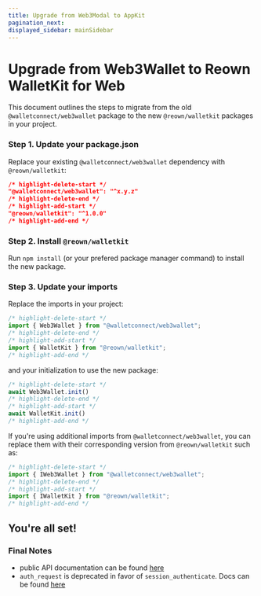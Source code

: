 ```yaml
---
title: Upgrade from Web3Modal to AppKit
pagination_next: 
displayed_sidebar: mainSidebar
---
```


# Upgrade from Web3Wallet to Reown WalletKit for Web

This document outlines the steps to migrate from the old `@walletconnect/web3wallet` package to the new `@reown/walletkit` packages in your project.

### Step 1. Update your package.json

Replace your existing `@walletconnect/web3wallet` dependency with `@reown/walletkit`:

```json
/* highlight-delete-start */
"@walletconnect/web3wallet": "^x.y.z"
/* highlight-delete-end */
/* highlight-add-start */
"@reown/walletkit": "^1.0.0"
/* highlight-add-end */
```

### Step 2. Install `@reown/walletkit`

Run `npm install` (or your prefered package manager command) to install the new package.

### Step 3. Update your imports

Replace the imports in your project:

```javascript
/* highlight-delete-start */
import { Web3Wallet } from "@walletconnect/web3wallet";
/* highlight-delete-end */
/* highlight-add-start */
import { WalletKit } from "@reown/walletkit";
/* highlight-add-end */
```
and your initialization to use the new package:
```javascript
/* highlight-delete-start */
await Web3Wallet.init()
/* highlight-delete-end */
/* highlight-add-start */
await WalletKit.init()
/* highlight-add-end */
```


If you're using additional imports from `@walletconnect/web3wallet`, you can replace them with their corresponding version from `@reown/walletkit` such as:
```javascript
/* highlight-delete-start */
import { IWeb3Wallet } from "@walletconnect/web3wallet";
/* highlight-delete-end */
/* highlight-add-start */
import { IWalletKit } from "@reown/walletkit";
/* highlight-add-end */
```


## You're all set!

### Final Notes 
+ public API documentation can be found [here](/walletkit/web/usage)
+ `auth_request` is deprecated in favor of `session_authenticate`. Docs can be found [here](/walletkit/web/one-click-auth)
